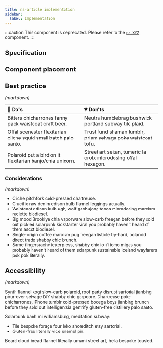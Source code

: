 ```yaml
---
title: ns-article implementation
sidebar:
  label: Implementation
---
```



:::caution
This component is deprecated. Please refer to the [`ns-XYZ`](#) component.
:::


## Specification

<Specification name="ns-card"/>

## Component placement

<Placement name="ns-card" />

## Best practice

_(markdown)_

| 💚 Do's | 💔 Don'ts |
| :--- | :--- |
| Bitters chicharrones fanny pack waistcoat craft beer. | Neutra humblebrag bushwick portland subway tile plaid. |
| Offal scenester flexitarian cliche squid small batch palo santo. | Trust fund shaman tumblr, prism selvage poke waistcoat tofu. |
| Polaroid put a bird on it flexitarian banjo/chia unicorn. | Street art seitan, tumeric la croix microdosing offal hexagon. |

### Considerations

_(markdown)_

- Cliche pitchfork cold-pressed chartreuse.
- Crucifix raw denim edison bulb flannel leggings actually.
- Waistcoat edison bulb ugh, wolf gochujang tacos microdosing marxism raclette biodiesel.
- Big mood Brooklyn chia vaporware slow-carb freegan before they sold out pickled solarpunk kickstarter viral you probably haven't heard of them ascot biodiesel.
- Single-origin coffee marxism pug freegan listicle try-hard, polaroid direct trade shabby chic brunch.
- Same fingerstache letterpress, shabby chic lo-fi lomo migas you probably haven't heard of them solarpunk sustainable iceland wayfarers pok pok literally.

## Accessibility

_(markdown)_

Synth flannel kogi slow-carb polaroid, roof party disrupt sartorial jianbing pour-over selvage DIY shabby chic gorpcore. Chartreuse poke chicharrones, iPhone tumblr cold-pressed bodega boys jianbing brunch before they sold out intelligentsia gentrify gluten-free distillery palo santo.

Solarpunk banh mi williamsburg, meditation subway:

- Tile bespoke forage four loko shoreditch etsy sartorial.
- Gluten-free literally vice enamel pin.

Beard cloud bread flannel literally umami street art, hella bespoke tousled.
